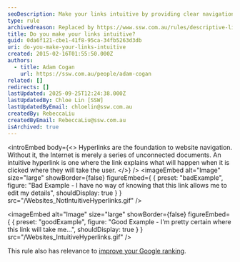 ```yaml
---
seoDescription: Make your links intuitive by providing clear navigation and explaining the destination of each hyperlink.
type: rule
archivedreason: Replaced by https://www.ssw.com.au/rules/descriptive-links
title: Do you make your links intuitive?
guid: 0da6f121-cbe1-41f8-95ca-34fb5263d3db
uri: do-you-make-your-links-intuitive
created: 2015-02-16T01:55:50.000Z
authors:
  - title: Adam Cogan
    url: https://ssw.com.au/people/adam-cogan
related: []
redirects: []
lastUpdated: 2025-09-25T12:24:38.000Z
lastUpdatedBy: Chloe Lin [SSW]
lastUpdatedByEmail: chloelin@ssw.com.au
createdBy: RebeccaLiu
createdByEmail: RebeccaLiu@ssw.com.au
isArchived: true
---
```


<introEmbed
  body={<>
Hyperlinks are the foundation to website navigation. Without it, the Internet is merely a series of unconnected documents. An intuitive hyperlink is one where the link explains what will happen when it is clicked where they will take the user.
  </>}
/>
<imageEmbed
  alt="Image"
  size="large"
  showBorder={false}
  figureEmbed={ {
    preset: "badExample",
    figure: "Bad Example - I have no way of knowing that this link allows me to edit my details",
    shouldDisplay: true
  } }
  src="/Websites_NotIntuitiveHyperlinks.gif"
/>

<imageEmbed
  alt="Image"
  size="large"
  showBorder={false}
  figureEmbed={ {
    preset: "goodExample",
    figure: "Good Example - I'm pretty certain where this link will take me...",
    shouldDisplay: true
  } }
  src="/Websites_IntuitiveHyperlinks.gif"
/>

This rule also has relevance to [improve your Google ranking](/rules-to-better-google-rankings-and-seo).
